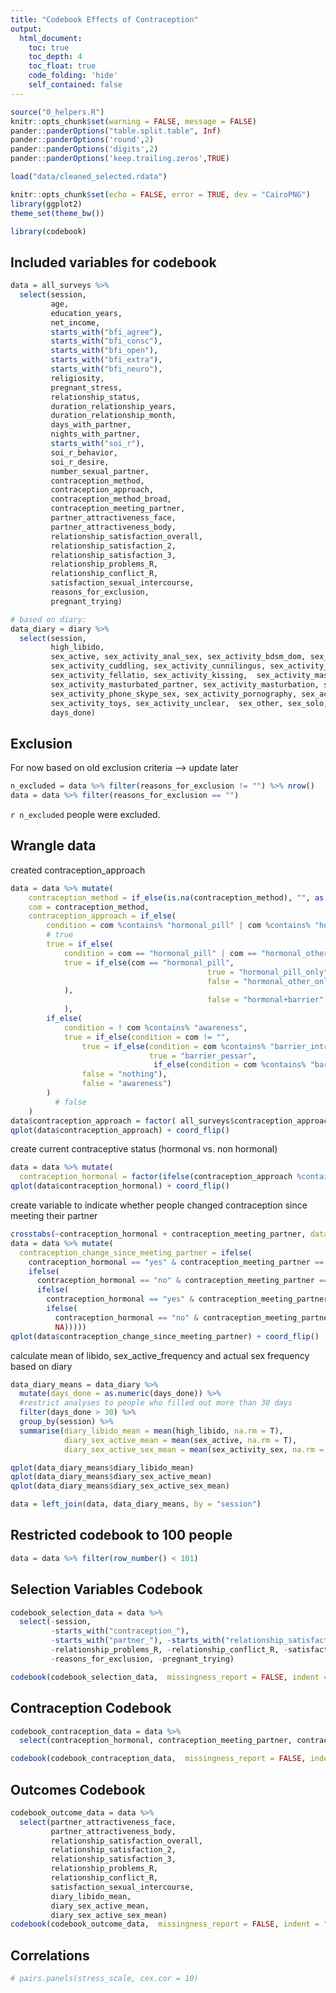 ```yaml
---
title: "Codebook Effects of Contraception"
output:
  html_document:
    toc: true
    toc_depth: 4
    toc_float: true
    code_folding: 'hide'
    self_contained: false
---
```

  
```r
source("0_helpers.R")
knitr::opts_chunk$set(warning = FALSE, message = FALSE)
pander::panderOptions("table.split.table", Inf)
pander::panderOptions('round',2)
pander::panderOptions('digits',2)
pander::panderOptions('keep.trailing.zeros',TRUE)

load("data/cleaned_selected.rdata")

knitr::opts_chunk$set(echo = FALSE, error = TRUE, dev = "CairoPNG")
library(ggplot2)
theme_set(theme_bw())

library(codebook)
```


## Included variables for codebook
```r
data = all_surveys %>%
  select(session,
         age,
         education_years,
         net_income,
         starts_with("bfi_agree"),
         starts_with("bfi_consc"),
         starts_with("bfi_open"),
         starts_with("bfi_extra"),
         starts_with("bfi_neuro"),
         religiosity,
         pregnant_stress,
         relationship_status,
         duration_relationship_years,
         duration_relationship_month,
         days_with_partner,
         nights_with_partner,
         starts_with("soi_r"),
         soi_r_behavior,
         soi_r_desire,
         number_sexual_partner,
         contraception_method,
         contraception_approach,
         contraception_method_broad,
         contraception_meeting_partner,
         partner_attractiveness_face,
         partner_attractiveness_body,
         relationship_satisfaction_overall,
         relationship_satisfaction_2,
         relationship_satisfaction_3,
         relationship_problems_R,
         relationship_conflict_R,
         satisfaction_sexual_intercourse,
         reasons_for_exclusion,
         pregnant_trying)

# based on diary:
data_diary = diary %>%
  select(session,
         high_libido,
         sex_active, sex_activity_anal_sex, sex_activity_bdsm_dom, sex_activity_bdsm_sub,
         sex_activity_cuddling, sex_activity_cunnilingus, sex_activity_cybersex, sex_activity_dirty_talk,
         sex_activity_fellatio, sex_activity_kissing,  sex_activity_masturbated_by_partner,
         sex_activity_masturbated_partner, sex_activity_masturbation, sex_activity_other,
         sex_activity_phone_skype_sex, sex_activity_pornography, sex_activity_sex, sex_activity_touch_other, 
         sex_activity_toys, sex_activity_unclear,  sex_other, sex_solo, sex_unclear,
         days_done)
```


## Exclusion
For now based on old exclusion criteria --> update later
```r
n_excluded = data %>% filter(reasons_for_exclusion != "") %>% nrow()
data = data %>% filter(reasons_for_exclusion == "")
```
`r n_excluded` people were excluded.

## Wrangle data
created contraception_approach
```r
data = data %>% mutate(
    contraception_method = if_else(is.na(contraception_method), "", as.character(contraception_method)),
    com = contraception_method,
    contraception_approach = if_else(
        condition = com %contains% "hormonal_pill" | com %contains% "hormonal_other", # condition
        # true
        true = if_else(
            condition = com == "hormonal_pill" | com == "hormonal_other" | com == "hormonal_morning_after_pill", # condition
            true = if_else(com == "hormonal_pill", 
                                            true = "hormonal_pill_only", 
                                            false = "hormonal_other_only"
            ),
                                            false = "hormonal+barrier"
            ),
        if_else(
            condition = ! com %contains% "awareness", 
            true = if_else(condition = com != "",
                true = if_else(condition = com %contains% "barrier_intrauterine_pessar", 
                               true = "barrier_pessar",
                                if_else(condition = com %contains% "barrier_condoms", true = "condoms", false = "other")),
                false = "nothing"),
                false = "awareness")
        )
          # false
    )
data$contraception_approach = factor( all_surveys$contraception_approach, levels = c("condoms", "barrier_pessar", "hormonal+barrier", "hormonal_pill_only", "hormonal_other_only", "awareness", "nothing", "other") )
qplot(data$contraception_approach) + coord_flip()
```

create current contraceptive status (hormonal vs. non hormonal)
```r
data = data %>% mutate(
  contraception_hormonal = factor(ifelse(contraception_approach %contains% "hormonal", "yes", "no")))
qplot(data$contraception_hormonal) + coord_flip()
```

create variable to indicate whether people changed contraception since meeting their partner
```r
crosstabs(~contraception_hormonal + contraception_meeting_partner, data = data)
data = data %>% mutate(
  contraception_change_since_meeting_partner = ifelse(
    contraception_hormonal == "yes" & contraception_meeting_partner == 1, "congruent_hormonal",
    ifelse(
      contraception_hormonal == "no" & contraception_meeting_partner == 0, "congruent_nonhormonal",
      ifelse(
        contraception_hormonal == "yes" & contraception_meeting_partner == 0, "switched_to_hormonal",
        ifelse(
          contraception_hormonal == "no" & contraception_meeting_partner == 1, "switched_to_nonhormonal",
          NA)))))
qplot(data$contraception_change_since_meeting_partner) + coord_flip()
```

calculate mean of libido, sex_active_frequency and actual sex frequency based on diary
```r
data_diary_means = data_diary %>%
  mutate(days_done = as.numeric(days_done)) %>%
  #restrict analyses to people who filled out more than 30 days
  filter(days_done > 30) %>% 
  group_by(session) %>%
  summarise(diary_libido_mean = mean(high_libido, na.rm = T),
            diary_sex_active_mean = mean(sex_active, na.rm = T),
            diary_sex_active_sex_mean = mean(sex_activity_sex, na.rm = T))

qplot(data_diary_means$diary_libido_mean)
qplot(data_diary_means$diary_sex_active_mean)
qplot(data_diary_means$diary_sex_active_sex_mean)

data = left_join(data, data_diary_means, by = "session")
```

## Restricted codebook to 100 people
```r
data = data %>% filter(row_number() < 101)
```

## Selection Variables Codebook
```r
codebook_selection_data = data %>%
  select(-session,
         -starts_with("contraception_"),
         -starts_with("partner_"), -starts_with("relationship_satisfaction"),
         -relationship_problems_R, -relationship_conflict_R, -satisfaction_sexual_intercourse,
         -reasons_for_exclusion, -pregnant_trying)

codebook(codebook_selection_data,  missingness_report = FALSE, indent = "##")
```

## Contraception Codebook
```r
codebook_contraception_data = data %>%
  select(contraception_hormonal, contraception_meeting_partner, contraception_change_since_meeting_partner)

codebook(codebook_contraception_data,  missingness_report = FALSE, indent = "##")
```

## Outcomes Codebook 
```r
codebook_outcome_data = data %>%
  select(partner_attractiveness_face,
         partner_attractiveness_body,
         relationship_satisfaction_overall,
         relationship_satisfaction_2,
         relationship_satisfaction_3,
         relationship_problems_R,
         relationship_conflict_R,
         satisfaction_sexual_intercourse,
         diary_libido_mean,
         diary_sex_active_mean,
         diary_sex_active_sex_mean)
codebook(codebook_outcome_data,  missingness_report = FALSE, indent = "##")
```

## Correlations
```r
# pairs.panels(stress_scale, cex.cor = 10)
```

